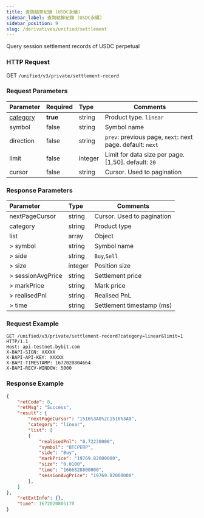 ```yaml
---
title: 查詢結算紀錄 (USDC永續)
sidebar_label: 查詢結算紀錄 (USDC永續)
sidebar_position: 9
slug: /derivatives/unified/settlement
---
```


Query session settlement records of USDC perpetual

### HTTP Request
GET `/unified/v3/private/settlement-record`

### Request Parameters
| Parameter | Required | Type | Comments|
|:----- |:-------|:-----|------ |
|[category](../enum#category) |**true** |string |Product type. `linear` |
|symbol |false |string |Symbol name |
|direction |false |string |`prev`: previous page, `next`: next page. default: `next`|
|limit |false |integer |Limit for data size per page. [1,50]. default: `20`|
|cursor |false |string |Cursor. Used to pagination|

### Response Parameters
| Parameter | Type | Comments|
|:----- |:-----|----- |
|nextPageCursor |string |Cursor. Used to pagination |
|category |string |Product type|
|list |array |Object |
|> symbol |string |Symbol name |
|> side |string |`Buy`,`Sell` |
|> size |integer |Position size |
|> sessionAvgPrice |string |Settlement price |
|> markPrice |string |Mark price |
|> realisedPnl |string |Realised PnL |
|> time |string |Settlement timestamp (ms) |

### Request Example

<Tabs>
<TabItem value="console" label="Console">

```http
GET /unified/v3/private/settlement-record?category=linear&limit=1 HTTP/1.1
Host: api-testnet.bybit.com
X-BAPI-SIGN: XXXXX
X-BAPI-API-KEY: XXXXX
X-BAPI-TIMESTAMP: 1672020804664
X-BAPI-RECV-WINDOW: 5000
```

</TabItem>
</Tabs>

### Response Example

<Tabs>
<TabItem value="js linear" label="linear">

```json
{
    "retCode": 0,
    "retMsg": "Success",
    "result": {
        "nextPageCursor": "1516%3A0%2C1516%3A0",
        "category": "linear",
        "list": [
        {
            "realisedPnl": "0.72230000",
            "symbol": "BTCPERP",
            "side": "Buy",
            "markPrice": "19769.82000000",
            "size": "0.0100",
            "time": "1666828800000",
            "sessionAvgPrice": "19769.82000000"
        },
    ]
},
    "retExtInfo": {},
    "time": 1672020805170
}
```
</TabItem>
</Tabs>